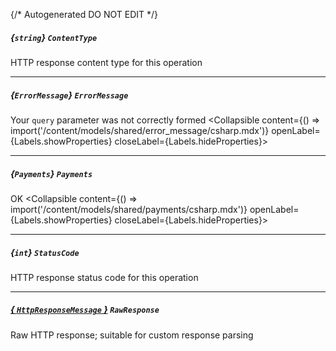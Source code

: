 {/* Autogenerated DO NOT EDIT  */}

##### *{`string`}* `ContentType`
HTTP response content type for this operation

---
##### *{`ErrorMessage`}* `ErrorMessage`
Your `query` parameter was not correctly formed
<Collapsible content={() => import('/content/models/shared/error_message/csharp.mdx')} openLabel={Labels.showProperties} closeLabel={Labels.hideProperties}>
</Collapsible>

---
##### *{`Payments`}* `Payments`
OK
<Collapsible content={() => import('/content/models/shared/payments/csharp.mdx')} openLabel={Labels.showProperties} closeLabel={Labels.hideProperties}>
</Collapsible>

---
##### *{`int`}* `StatusCode`
HTTP response status code for this operation

---
##### [*{ `HttpResponseMessage` }*](https://learn.microsoft.com/en-us/dotnet/api/system.net.http.httpresponsemessage?view=net-5.0) `RawResponse`
Raw HTTP response; suitable for custom response parsing


